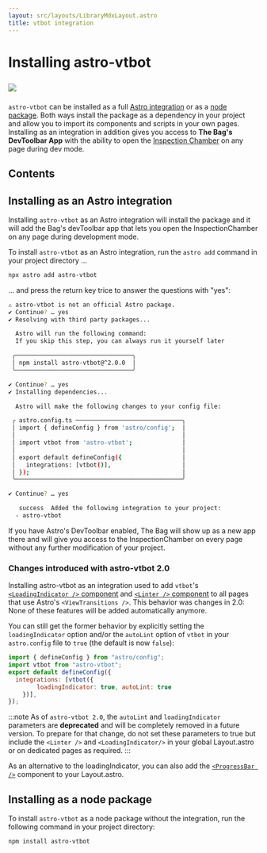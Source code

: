 ```yaml
---
layout: src/layouts/LibraryMdxLayout.astro
title: vtbot integration
---
```


# Installing astro-vtbot

<a href="https://www.npmjs.com/package/astro-vtbot" target="_blank"><img data-zoom-off style="margin:1ex 0" src="https://img.shields.io/npm/v/astro-vtbot?style=plastic&logo=npm&label=astro-vtbot&color=rgba(0%2C200%2C200%2C0.5))"/></a>

`astro-vtbot` can be installed as a full [Astro integration](#installing-as-an-astro-integration) or as a [node package](#installing-as-a-node-package). Both ways install the package as a dependency in your project and allow you to import its components and scripts in your own pages. Installing as an integration in addition gives you access to **The Bag's DevToolbar App** with the ability to open the [Inspection Chamber](/library/InspectionChamber/) on any page during dev mode.

## Contents

## Installing as an Astro integration

Installing `astro-vtbot` as an Astro integration will install the package and it will add the Bag's devToolbar app that lets you open the InspectionChamber on any page during development mode.

To install `astro-vtbot` as an Astro integration, run the `astro add` command in your project directory ...

```bash
npx astro add astro-vtbot
```

... and press the return key trice to answer the questions with "yes":

```bash
⚠ astro-vtbot is not an official Astro package.
✔ Continue? … yes
✔ Resolving with third party packages...

  Astro will run the following command:
  If you skip this step, you can always run it yourself later

 ╭─────────────────────────────────╮
 │ npm install astro-vtbot@^2.0.0  │
 ╰─────────────────────────────────╯

✔ Continue? … yes
✔ Installing dependencies...

  Astro will make the following changes to your config file:

 ╭ astro.config.ts ──────────────────────────────╮
 │ import { defineConfig } from 'astro/config';  │
 │                                               │
 │ import vtbot from 'astro-vtbot';              │
 │                                               │
 │ export default defineConfig({                 │
 │   integrations: [vtbot()],                    │
 │ });                                           │
 ╰───────────────────────────────────────────────╯

✔ Continue? … yes

   success  Added the following integration to your project:
  - astro-vtbot
```

If you have Astro's DevToolbar enabled, The Bag will show up as a new app there and will give you access to the InspectionChamber on every page without any further modification of your project.

### Changes introduced with astro-vtbot 2.0

Installing astro-vtbot as an integration used to add `vtbot`'s [`<LoadingIndicator />` component](../LoadingIndicator/) and [`<Linter />` component](../Linter/) to all pages that use Astro's `<ViewTransitions />`. This behavior was changes in 2.0: None of these features will be added automatically anymore.

 You can still get the former behavior by explicitly setting  the `loadingIndicator` option and/or the `autoLint` option of `vtbot` in your `astro.config` file to `true` (the default is now `false`):

```js title="astro.config.mjs" {5}
import { defineConfig } from "astro/config";
import vtbot from "astro-vtbot";
export default defineConfig({
  integrations: [vtbot({
		loadingIndicator: true, autoLint: true
	})],
});
```
:::note
As of `astro-vtbot 2.0`, the `autoLint` and `loadingIndicator` parameters are **deprecated** and will be completely removed in a future version. To prepare for that change, do not set these parameters to true but include the `<Linter />` and `<LoadingIndicator/>` in your global Layout.astro or on dedicated pages as required.
:::

<style>{`aside{border: 1pt solid #642; border-radius: 8px; background-color: #321; padding: 2ex} .starlight-aside__title{font-size: 1.25rem; padding-left: 30px} aside svg{transform: scale(2) translateX(-10px)}`}</style>

As an alternative to the loadingIndicator, you can also add the [`<ProgressBar />`](/library/LoadingIndicator/#alternative-2-use-the-loadingindicator--or-the-progressbar--component) component to your Layout.astro.


## Installing as a node package

To install `astro-vtbot` as a node package without the integration, run the following command in your project directory:

```bash
npm install astro-vtbot
```
